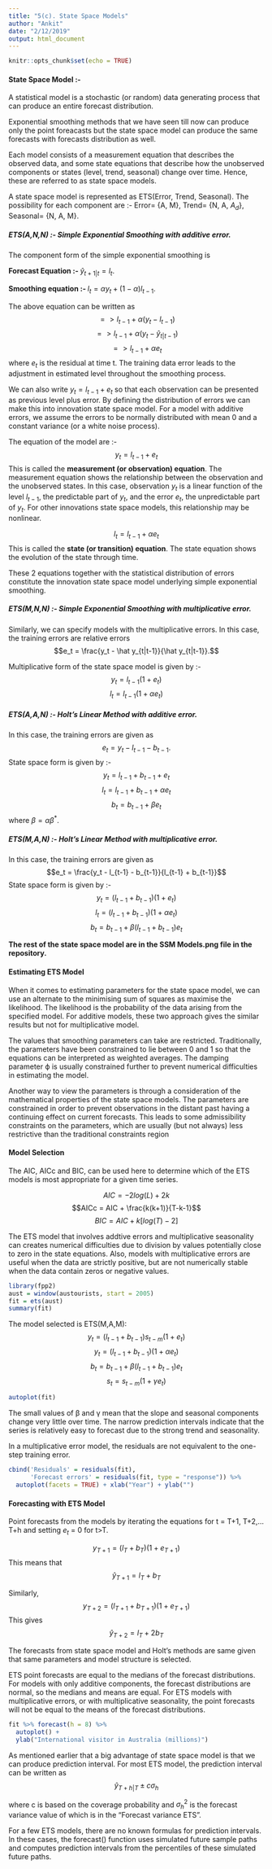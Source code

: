 ```yaml
---
title: "5(c). State Space Models"
author: "Ankit"
date: "2/12/2019"
output: html_document
---
```


```r
knitr::opts_chunk$set(echo = TRUE)
```

#### State Space Model :-
A statistical model is a stochastic (or random) data generating process that can produce an entire forecast distribution.

Exponential smoothing methods that we have seen till now can produce only the point foreacasts but the state space model can produce the same forecasts with forecasts distribution as well.

Each model consists of a measurement equation that describes the observed data, and some state equations that describe how the unobserved components or states (level, trend, seasonal) change over time. Hence, these are referred to as state space models.

A state space model is represented as ETS(Error, Trend, Seasonal). 
The possibility for each component are :- Error= {A, M}, Trend= {N, A, $A_d$}, Seasonal= {N, A, M}.

##### ETS(A,N,N) :- Simple Exponential Smoothing with additive error.

The component form of the simple exponential smoothing is 

**Forecast Equation :- ** $\hat y_{t+1|t} = l_t$.

**Smoothing equation :- ** $l_t = αy_t + (1-α)l_{t-1}$.

The above equation can be written as 
$$=> l_{t-1} + α(y_t - l_{t-1})$$
$$=> l_{t-1} + α(y_t - \hat y_{t|t-1})$$
$$=> l_{t-1} + αe_t$$
where $e_t$ is the residual at time t.
The training data error leads to the adjustment in estimated level throughout the smoothing process.

We can also write $y_t = l_{t-1} + e_t$ so that each observation can be presented as previous level plus error. By defining the distribution of errors we can make this into innovation state space model. 
For a model with additive errors, we assume the errors to be normally distributed with mean 0 and a constant variance (or a white noise process).

The equation of the model are :-
$$y_t = l_{t-1} + e_t$$ This is called the **measurement (or observation) equation**.
The measurement equation shows the relationship between the observation and the unobserved states.
In this case, observation $y_t$ is a linear function of the level $l_{t−1}$, the predictable part of $y_t$, and the error $e_t$, the unpredictable part of $y_t$. For other innovations state space models, this relationship may be nonlinear.

$$l_t = l_{t-1} + αe_t$$ This is called the **state (or transition) equation**.
The state equation shows the evolution of the state through time.

These 2 equations together with the statistical distribution of errors constitute the innovation state space model underlying simple exponential smoothing.

##### ETS(M,N,N) :- Simple Exponential Smoothing with multiplicative error.

Similarly, we can specify models with the multiplicative errors. In this case, the training errors are relative errors $$e_t = \frac{y_t - \hat y_{t|t-1}}{\hat y_{t|t-1}}.$$

Multiplicative form of the state space model is given by :-
$$y_t = l_{t-1}(1 + e_t)$$
$$l_t = l_{t-1}(1 + αe_t)$$

##### ETS(A,A,N) :- Holt's Linear Method with additive error.

In this case, the training errors are given as $$e_t = y_t - l_{t-1} - b_{t-1}.$$
State space form is given by :-
$$y_t = l_{t-1}+ b_{t-1} + e_t$$
$$l_t = l_{t-1}+ b_{t-1} + αe_t$$
$$b_t = b_{t-1} + βe_t$$
where $β = αβ^*$.

##### ETS(M,A,N) :- Holt's Linear Method with multiplicative error.

In this case, the training errors are given as $$e_t = \frac{y_t - l_{t-1} - b_{t-1}}{l_{t-1} + b_{t-1}}$$
State space form is given by :-
$$y_t = (l_{t-1}+ b_{t-1})(1 + e_t)$$
$$l_t = (l_{t-1}+ b_{t-1})(1 + αe_t)$$
$$b_t = b_{t-1} + β(l_{t-1}+ b_{t-1})e_t$$

**The rest of the state space model are in the SSM Models.png file in the repository.**

#### Estimating ETS Model 
When it comes to estimating parameters for the state space model, we can use an alternate to the minimising sum of squares as maximise the likelihood. The likelihood is the probability of the data arising from the specified model. For additive models, these two approach gives the similar results but not for multiplicative model.

The values that smoothing parameters can take are restricted. Traditionally, the parameters have been constrained to lie between 0 and 1 so that the equations can be interpreted as weighted averages. The damping parameter ϕ is usually constrained further to prevent numerical difficulties in estimating the model. 

Another way to view the parameters is through a consideration of the mathematical properties of the state space models. The parameters are constrained in order to prevent observations in the distant past having a continuing effect on current forecasts. This leads to some admissibility constraints on the parameters, which are usually (but not always) less restrictive than the traditional constraints region

#### Model Selection 
The AIC, AICc and BIC, can be used here to determine which of the ETS models is most appropriate for a given time series.

$$AIC = -2 log(L) + 2k$$
$$AICc = AIC + \frac{k(k+1)}{T-k-1}$$
$$BIC = AIC + k[log(T) - 2]$$

The ETS model that involves addtive errors and multiplicative seasonality can creates numerical difficulties due to division by values potentially close to zero in the state equations.
Also, models with multiplicative errors are useful when the data are strictly positive, but are not numerically stable when the data contain zeros or negative values.

```r
library(fpp2)
aust = window(austourists, start = 2005)
fit = ets(aust)
summary(fit)
```
The model selected is ETS(M,A,M):
$$y_t = (l_{t-1} + b_{t-1})s_{t-m}(1+e_t)$$
$$y_t = (l_{t-1} + b_{t-1})(1+αe_t)$$
$$b_t = b_{t-1} + β(l_{t-1}+ b_{t-1})e_t$$
$$s_t = s_{t-m}(1+γe_t)$$
```r
autoplot(fit)
```

The small values of β and γ mean that the slope and seasonal components change very little over time. The narrow prediction intervals indicate that the series is relatively easy to forecast due to the strong trend and seasonality.

In a multiplicative error model, the residuals are not equivalent to the one-step training error.
```r
cbind('Residuals' = residuals(fit),
      'Forecast errors' = residuals(fit, type = "response")) %>%
  autoplot(facets = TRUE) + xlab("Year") + ylab("")
```

#### Forecasting with ETS Model
Point forecasts from the models by iterating the equations for t = T+1, T+2,... T+h and setting $e_t$ = 0 for t>T.

$$y_{T+1} = (l_T + b_T) (1+e_{T+1})$$ This means that
$$\hat y_{T+1} = l_T + b_T$$

Similarly,
$$y_{T+2} = (l_{T+1} + b_{T+1}) (1+e_{T+1})$$ This gives
$$\hat y_{T+2} = l_T + 2b_T$$

The forecasts from state space model and Holt's methods are same given that same parameters and model structure is selected.

ETS point forecasts are equal to the medians of the forecast distributions. For models with only additive components, the forecast distributions are normal, so the medians and means are equal. For ETS models with multiplicative errors, or with multiplicative seasonality, the point forecasts will not be equal to the means of the forecast distributions.

```r
fit %>% forecast(h = 8) %>%
  autoplot() +
  ylab("International visitor in Australia (millions)")
```

As mentioned earlier that a big advantage of state space model is that we can produce prediction interval. For most ETS model, the prediction interval can be written as
$$\hat y_{T+h|T} \pm cσ_h$$

where c is based on the coverage probability and $σ_h^2$ is the forecast variance value of which is in the "Forecast variance ETS".

For a few ETS models, there are no known formulas for prediction intervals. In these cases, the forecast() function uses simulated future sample paths and computes prediction intervals from the percentiles of these simulated future paths.
